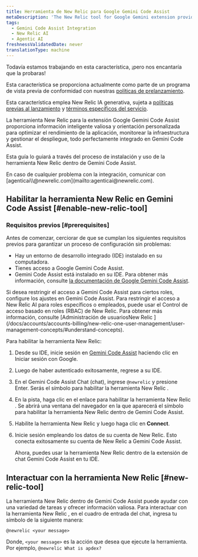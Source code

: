```yaml
---
title: Herramienta de New Relic para Google Gemini Code Assist
metaDescription: 'The New Relic tool for Google Gemini extension provides intelligent insights and guidance tailored to optimize application performance, monitor infrastructure, and manage deployments—all seamlessly integrated within Gemini Code Assist.'
tags:
  - Gemini Code Assist Integration
  - New Relic AI
  - Agentic AI
freshnessValidatedDate: never
translationType: machine
---
```


<Callout title="avance">
  Todavía estamos trabajando en esta característica, ¡pero nos encantaría que la probaras!

  Esta característica se proporciona actualmente como parte de un programa de vista previa de conformidad con nuestras [políticas de prelanzamiento](/docs/licenses/license-information/referenced-policies/new-relic-pre-release-policy).

  Esta característica emplea New Relic IA generativa, sujeta a [políticas previas al lanzamiento](/docs/licenses/license-information/referenced-policies/new-relic-pre-release-policy) y [términos específicos del servicio](https://newrelic.com/termsandconditions/service-specific).
</Callout>

La herramienta New Relic para la extensión Google Gemini Code Assist proporciona información inteligente valiosa y orientación personalizada para optimizar el rendimiento de la aplicación, monitorear la infraestructura y gestionar el despliegue, todo perfectamente integrado en Gemini Code Assist.

Esta guía lo guiará a través del proceso de instalación y uso de la herramienta New Relic dentro de Gemini Code Assist.

<Callout variant="tip" title="consejo">
  En caso de cualquier problema con la integración, comunicar con [agenticai\\@newrelic.com](mailto:agenticai@newrelic.com).
</Callout>

## Habilitar la herramienta New Relic en Gemini Code Assist [#enable-new-relic-tool]

### Requisitos previos [#prerequisites]

Antes de comenzar, cerciorar de que se cumplan los siguientes requisitos previos para garantizar un proceso de configuración sin problemas:

* Hay un entorno de desarrollo integrado (IDE) instalado en su computadora.
* Tienes acceso a Google Gemini Code Assist.
* Gemini Code Assist está instalado en su IDE. Para obtener más información, consulte [la documentación de Google Gemini Code Assist](https://cloud.google.com/gemini/docs/codeassist/overview).

<Callout variant="tip" title="consejo">
  Si desea restringir el acceso a Gemini Code Assist para ciertos roles, configure los ajustes en Gemini Code Assist. Para restringir el acceso a New Relic AI para roles específicos o empleados, puede usar el Control de acceso basado en roles (RBAC) de New Relic. Para obtener más información, consulte [Administración de usuariosNew Relic ](/docs/accounts/accounts-billing/new-relic-one-user-management/user-management-concepts/#understand-concepts).
</Callout>

Para habilitar la herramienta New Relic:

1. Desde su IDE, inicie sesión en [Gemini Code Assist](https://codeassist.google.com) haciendo clic en Iniciar sesión con Google.

2. Luego de haber autenticado exitosamente, regrese a su IDE.

3. En el <DNT>Gemini Code Assist Chat</DNT> (chat), ingrese `@newrelic` y presione Enter. Serás el símbolo para habilitar la herramienta New Relic .

4. En la pista, haga clic en el enlace para habilitar la herramienta New Relic . Se abrirá una ventana del navegador en la que aparecerá el símbolo para habilitar la herramienta New Relic dentro de Gemini Code Assist.

5. Habilite la herramienta New Relic y luego haga clic en **Connect**.

6. Inicie sesión empleando los datos de su cuenta de New Relic. Esto conecta exitosamente su cuenta de New Relic a Gemini Code Assist.

   Ahora, puedes usar la herramienta New Relic dentro de la extensión de chat Gemini Code Assist en tu IDE.

## Interactuar con la herramienta New Relic [#new-relic-tool]

La herramienta New Relic dentro de Gemini Code Assist puede ayudar con una variedad de tareas y ofrecer información valiosa. Para interactuar con la herramienta New Relic , en el cuadro de entrada del chat, ingresa tu símbolo de la siguiente manera:

`@newrelic <your message>`

Donde, `<your message>` es la acción que desea que ejecute la herramienta. Por ejemplo, `@newrelic What is apdex?`